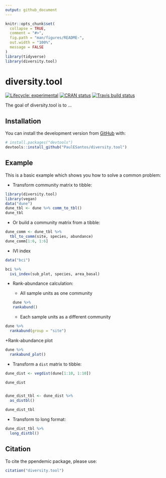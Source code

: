 ```yaml
---
output: github_document
---
```


<!-- README.md is generated from README.Rmd. Please edit that file -->

```r
knitr::opts_chunk$set(
  collapse = TRUE,
  comment = "#>",
  fig.path = "man/figures/README-",
  out.width = "100%",
  message = FALSE
)
library(tidyverse)
library(diversity.tool)
```

# diversity.tool <a href='https://github.com/PaulESantos/diversity.tool'></a>

<!-- badges: start -->
[![Lifecycle: experimental](https://img.shields.io/badge/lifecycle-experimental-orange.svg)](https://lifecycle.r-lib.org/articles/stages.html)
[![CRAN status](https://www.r-pkg.org/badges/version/ppendemic)](https://CRAN.R-project.org/package=ppendemic)
[![Travis build status](https://travis-ci.com/PaulESantos/ppendemic.svg?branch=main)](https://travis-ci.com/PaulESantos/ppendemic)
<!-- badges: end -->

The goal of diversity.tool is to ...

## Installation

You can install the development version from [GitHub](https://github.com/) with:

``` r
# install.packages("devtools")
devtools::install_github("PaulESantos/diversity.tool")
```
## Example

This is a basic example which shows you how to solve a common problem:

- Transform community matrix to tibble:

```r
library(diversity.tool)
library(vegan)
data("dune")
dune_tbl <- dune %>% comm_to_tbl()
dune_tbl
```

- Or build a community matrix from a tibble:

```r
dune_comm <- dune_tbl %>% 
  tbl_to_comm(site, species, abundance)
dune_comm[1:6, 1:6]
```

- IVI index

```r

data("bci")

bci %>% 
  ivi_index(sub_plot, species, area_basal)

```


- Rank-abundance calculation:

  + All sample units as one community
```r
dune %>% 
  rankabund()
```
  
   + Each sample units as a different community

```r
dune %>% 
  rankabund(group = "site")
```

  +Rank-abundance plot

```r
dune %>% 
  rankabund_plot()
```

- Transform a `dist` matrix to tibble:

```r

dune_dist <- vegdist(dune[1:10, 1:10])

dune_dist


dune_dist_tbl <- dune_dist %>% 
  as_distbl()

dune_dist_tbl
```

- Transform to long format:

```r

dune_dist_tbl %>% 
  long_distbl()

```



## Citation

To cite the ppendemic package, please use:

```r
citation("diversity.tool")
```
